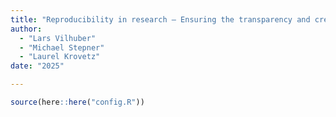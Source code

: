 ```yaml
---
title: "Reproducibility in research – Ensuring the transparency and credibility of your work"
author: 
  - "Lars Vilhuber"
  - "Michael Stepner"
  - "Laurel Krovetz"
date: "2025"

---
```



```r
source(here::here("config.R"))
```



